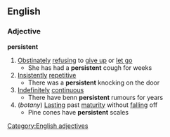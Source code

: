==English==
===Adjective===
'''persistent'''
#[[Obstinately]] [[refusing]] to [[give up]] or [[let go]]
#* She has had a '''persistent''' cough for weeks
#[[Insistently]] [[repetitive]]
#* There was a '''persistent''' knocking on the door
#[[Indefinitely]] [[continuous]]
#* There have benn '''persistent''' rumours for years
#(''botany'') [[Lasting]] past [[maturity]] without [[falling]] off
#* Pine cones have '''persistent''' scales
[[Category:English adjectives]]